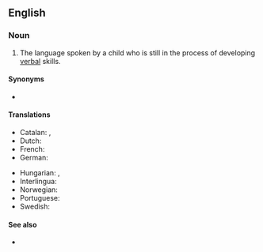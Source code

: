 {{also|child-language}}
==English==

===Noun===
{{en-noun|-}}

# The language spoken by a child who is still in the process of developing [[verbal]] skills.

====Synonyms====
* {{l|en|childspeak}} {{q|colloquial}}

====Translations====
{{trans-top-see|the language spoken by a child|childspeak}}
* Catalan: {{t|ca|llenguatge infantil|m}}, {{t|ca|idioma infantil|m}}
* Dutch: {{t+|nl|kindertaal|f}}
* French: {{t+|fr|langage enfantin|m}}
* German: {{t+|de|Kindersprache|f}}
{{trans-mid}}
* Hungarian: {{t+|hu|gyermeknyelv}}, {{t|hu|gyereknyelv}}
* Interlingua: {{t|ia|linguage infantil}}
* Norwegian: {{t|no|barnespråk|n}}
* Portuguese: {{t|pt|[[linguagem]] [[infantil]]|f}}
* Swedish: {{t+|sv|barnspråk|n}}
{{trans-bottom}}

====See also====
* {{l|en|baby talk}}